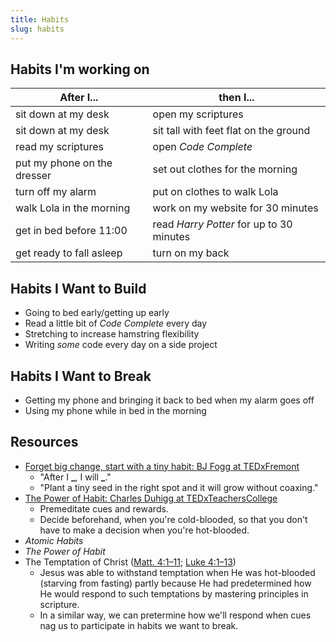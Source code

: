 ```yaml
---
title: Habits
slug: habits
---
```


## Habits I'm working on

| After I...                  | then I...                                |
| --------------------------- | ---------------------------------------- |
| sit down at my desk         | open my scriptures                       |
| sit down at my desk         | sit tall with feet flat on the ground    |
| read my scriptures          | open _Code Complete_                     |
| put my phone on the dresser | set out clothes for the morning          |
| turn off my alarm           | put on clothes to walk Lola              |
| walk Lola in the morning    | work on my website for 30 minutes        |
| get in bed before 11:00     | read _Harry Potter_ for up to 30 minutes |
| get ready to fall asleep    | turn on my back                          |

## Habits I Want to Build

- Going to bed early/getting up early
- Read a little bit of _Code Complete_ every day
- Stretching to increase hamstring flexibility
- Writing _some_ code every day on a side project

## Habits I Want to Break

- Getting my phone and bringing it back to bed when my alarm goes off
- Using my phone while in bed in the morning

## Resources

- [Forget big change, start with a tiny habit: BJ Fogg at TEDxFremont](https://youtu.be/AdKUJxjn-R8)
  - "After I **\_**, I will **\_**."
  - "Plant a tiny seed in the right spot and it will grow without coaxing."
- [The Power of Habit: Charles Duhigg at TEDxTeachersCollege](https://youtu.be/OMbsGBlpP30)
  - Premeditate cues and rewards.
  - Decide beforehand, when you're cold-blooded, so that you don't have to make a decision when you're hot-blooded.
- _Atomic Habits_
- _The Power of Habit_
- The Temptation of Christ ([Matt. 4:1–11](https://www.churchofjesuschrist.org/study/scriptures/nt/matt/4?lang=eng); [Luke 4:1–13](https://www.churchofjesuschrist.org/study/scriptures/nt/luke/4?lang=eng))
  - Jesus was able to withstand temptation when He was hot-blooded (starving from fasting) partly because He had predetermined how He would respond to such temptations by mastering principles in scripture.
  - In a similar way, we can pretermine how we'll respond when cues nag us to participate in habits we want to break.
